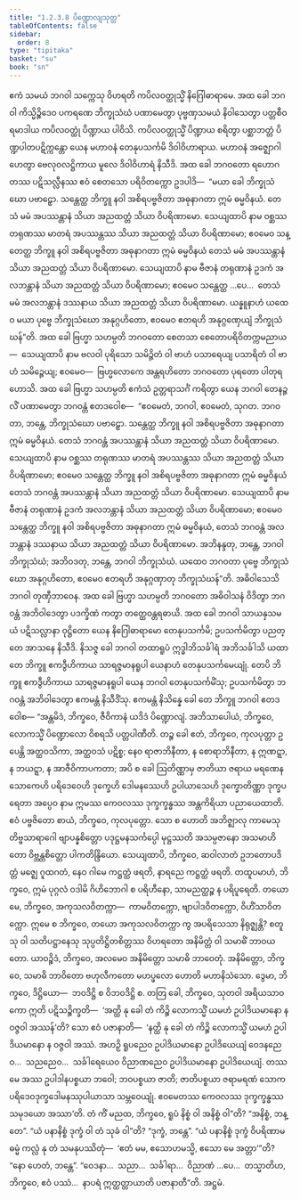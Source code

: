 ```yaml
---
title: "1.2.3.8 ပိဏ္ဍောလျသုတ္တ"
tableOfContents: false
sidebar:
  order: 8
type: "tipitaka"
basket: "su"
book: "sn"
---
```



<DynamicBreadcrumb />

<Division number="80" book="sn" e="ch" v="18" p="292">

<Paragraph number="423" book="sn">
ဧကံ သမယံ ဘဂဝါ သက္ကေသု ဝိဟရတိ ကပိလဝတ္ထုသ္မိံ နိဂြေါဓာရာမေ. အထ ခေါ ဘဂဝါ ကိသ္မိဉ္စိဒေဝ ပကရဏေ ဘိက္ခုသံဃံ ပဏာမေတွာ ပုဗ္ဗဏှသမယံ နိဝါသေတွာ ပတ္တစီဝရမာဒါယ ကပိလဝတ္ထုံ ပိဏ္ဍာယ ပါဝိသိ. ကပိလဝတ္ထုသ္မိံ ပိဏ္ဍာယ စရိတွာ ပစ္ဆာဘတ္တံ ပိဏ္ဍပါတပဋိက္ကန္တော ယေန မဟာဝနံ တေနုပသင်္ကမိ ဒိဝါဝိဟာရာယ. မဟာဝနံ အဇ္ဈောဂါဟေတွာ ဗေလုဝလဋ္ဌိကာယ မူလေ ဒိဝါဝိဟာရံ နိသီဒိ.
</Paragraph>

<Paragraph number="424" book="sn">
အထ ခေါ ဘဂဝတော ရဟောဂတဿ ပဋိသလ္လီနဿ ဧဝံ စေတသော ပရိဝိတက္ကော ဥဒပါဒိ—  “မယာ ခေါ ဘိက္ခုသံဃော ပဗာဠှော. သန္တေတ္ထ ဘိက္ခူ နဝါ အစိရပဗ္ဗဇိတာ အဓုနာဂတာ ဣမံ ဓမ္မဝိနယံ. တေသံ မမံ အပဿန္တာနံ သိယာ အညထတ္တံ သိယာ ဝိပရိဏာမော. သေယျထာပိ နာမ ဝစ္ဆဿ တရုဏဿ မာတရံ အပဿန္တဿ သိယာ အညထတ္တံ သိယာ ဝိပရိဏာမော; ဧဝမေဝ သန္တေတ္ထ ဘိက္ခူ နဝါ အစိရပဗ္ဗဇိတာ အဓုနာဂတာ ဣမံ ဓမ္မဝိနယံ တေသံ မမံ အပဿန္တာနံ သိယာ အညထတ္တံ သိယာ ဝိပရိဏာမော. သေယျထာပိ နာမ ဗီဇာနံ တရုဏာနံ ဥဒကံ အလဘန္တာနံ သိယာ အညထတ္တံ သိယာ ဝိပရိဏာမော; ဧဝမေဝ သန္တေတ္ထ …ပေ…  တေသံ မမံ အလဘန္တာနံ ဒဿနာယ သိယာ အညထတ္တံ သိယာ ဝိပရိဏာမော. ယန္နူနာဟံ ယထေဝ မယာ ပုဗ္ဗေ ဘိက္ခုသံဃော အနုဂ္ဂဟိတော, ဧဝမေဝ ဧတရဟိ အနုဂ္ဂဏှေယျံ ဘိက္ခုသံဃန်”တိ.
</Paragraph>

<Paragraph number="425" book="sn">
အထ ခေါ ဗြဟ္မာ သဟမ္ပတိ ဘဂဝတော စေတသာ စေတောပရိဝိတက္ကမညာယ—  သေယျထာပိ နာမ ဗလဝါ ပုရိသော သမိဉ္ဇိတံ ဝါ ဗာဟံ ပသာရေယျ ပသာရိတံ ဝါ ဗာဟံ သမိဉ္ဇေယျ; ဧဝမေဝ—  ဗြဟ္မလောကေ အန္တရဟိတော ဘဂဝတော ပုရတော ပါတုရဟောသိ. အထ ခေါ ဗြဟ္မာ သဟမ္ပတိ ဧကံသံ ဥတ္တရာသင်္ဂံ ကရိတွာ ယေန ဘဂဝါ တေနဉ္ဇလိံ ပဏာမေတွာ ဘဂဝန္တံ ဧတဒဝေါစ—  “ဧဝမေတံ, ဘဂဝါ, ဧဝမေတံ, သုဂတ. ဘဂဝတာ, ဘန္တေ, ဘိက္ခုသံဃော ပဗာဠှော. သန္တေတ္ထ ဘိက္ခူ နဝါ အစိရပဗ္ဗဇိတာ အဓုနာဂတာ ဣမံ ဓမ္မဝိနယံ. တေသံ ဘဂဝန္တံ အပဿန္တာနံ သိယာ အညထတ္တံ သိယာ ဝိပရိဏာမော. သေယျထာပိ နာမ ဝစ္ဆဿ တရုဏဿ မာတရံ အပဿန္တဿ သိယာ အညထတ္တံ သိယာ ဝိပရိဏာမော; ဧဝမေဝ သန္တေတ္ထ ဘိက္ခူ နဝါ အစိရပဗ္ဗဇိတာ အဓုနာဂတာ ဣမံ ဓမ္မဝိနယံ တေသံ ဘဂဝန္တံ အပဿန္တာနံ သိယာ အညထတ္တံ သိယာ ဝိပရိဏာမော. သေယျထာပိ နာမ ဗီဇာနံ တရုဏာနံ ဥဒကံ အလဘန္တာနံ သိယာ အညထတ္တံ သိယာ ဝိပရိဏာမော; ဧဝမေဝ သန္တေတ္ထ ဘိက္ခူ နဝါ အစိရပဗ္ဗဇိတာ အဓုနာဂတာ ဣမံ ဓမ္မဝိနယံ, တေသံ ဘဂဝန္တံ အလဘန္တာနံ ဒဿနာယ သိယာ အညထတ္တံ သိယာ ဝိပရိဏာမော. အဘိနန္ဒတု, ဘန္တေ, ဘဂဝါ ဘိက္ခုသံဃံ; အဘိဝဒတု, ဘန္တေ, ဘဂဝါ ဘိက္ခုသံဃံ. ယထေဝ ဘဂဝတာ ပုဗ္ဗေ ဘိက္ခုသံဃော အနုဂ္ဂဟိတော, ဧဝမေဝ ဧတရဟိ အနုဂ္ဂဏှာတု ဘိက္ခုသံဃန်”တိ.
</Paragraph>

<Paragraph number="426" book="sn">
အဓိဝါသေသိ ဘဂဝါ တုဏှီဘာဝေန. အထ ခေါ ဗြဟ္မာ သဟမ္ပတိ ဘဂဝတော အဓိဝါသနံ ဝိဒိတွာ ဘဂဝန္တံ အဘိဝါဒေတွာ ပဒက္ခိဏံ ကတွာ တတ္ထေဝန္တရဓာယိ.
</Paragraph>

<Paragraph number="427" book="sn">
အထ ခေါ ဘဂဝါ သာယနှသမယံ ပဋိသလ္လာနာ ဝုဋ္ဌိတော ယေန နိဂြေါဓာရာမော တေနုပသင်္ကမိ; ဥပသင်္ကမိတွာ ပညတ္တေ အာသနေ နိသီဒိ. နိသဇ္ဇ ခေါ ဘဂဝါ တထာရူပံ ဣဒ္ဓါဘိသင်္ခါရံ အဘိသင်္ခါသိ ယထာ တေ ဘိက္ခူ ဧကဒွီဟိကာယ သာရဇ္ဇမာနရူပါ ယေနာဟံ တေနုပသင်္ကမေယျုံ. တေပိ ဘိက္ခူ ဧကဒွီဟိကာယ သာရဇ္ဇမာနရူပါ ယေန ဘဂဝါ တေနုပသင်္ကမိံသု; ဥပသင်္ကမိတွာ ဘဂဝန္တံ အဘိဝါဒေတွာ ဧကမန္တံ နိသီဒိံသု. ဧကမန္တံ နိသိန္နေ ခေါ တေ ဘိက္ခူ ဘဂဝါ ဧတဒဝေါစ—
</Paragraph>

<Paragraph number="428" book="sn">
“အန္တမိဒံ, ဘိက္ခဝေ, ဇီဝိကာနံ ယဒိဒံ ပိဏ္ဍောလျံ. အဘိသာပေါယံ, ဘိက္ခဝေ, လောကသ္မိံ ပိဏ္ဍောလော ဝိစရသိ ပတ္တပါဏီတိ. တဉ္စ ခေါ ဧတံ, ဘိက္ခဝေ, ကုလပုတ္တာ ဥပေန္တိ အတ္ထဝသိကာ, အတ္ထဝသံ ပဋိစ္စ; နေဝ ရာဇာဘိနီတာ, န စောရာဘိနီတာ, န ဣဏဋ္ဋာ, န ဘယဋ္ဋာ, န အာဇီဝိကာပကတာ; အပိ စ ခေါ ဩတိဏ္ဏာမှ ဇာတိယာ ဇရာယ မရဏေန သောကေဟိ ပရိဒေဝေဟိ ဒုက္ခေဟိ ဒေါမနဿေဟိ ဥပါယာသေဟိ ဒုက္ခောတိဏ္ဏာ ဒုက္ခပရေတာ အပ္ပေဝ နာမ ဣမဿ ကေဝလဿ ဒုက္ခက္ခန္ဓဿ အန္တကိရိယာ ပညာယေထာတိ.
</Paragraph>

<Paragraph number="429" book="sn">
ဧဝံ ပဗ္ဗဇိတော စာယံ, ဘိက္ခဝေ, ကုလပုတ္တော. သော စ ဟောတိ အဘိဇ္ဈာလု ကာမေသု တိဗ္ဗသာရာဂေါ ဗျာပန္နစိတ္တော ပဒုဋ္ဌမနသင်္ကပ္ပေါ မုဋ္ဌဿတိ အသမ္ပဇာနော အသမာဟိတော ဝိဗ္ဘန္တစိတ္တော ပါကတိန္ဒြိယော. သေယျထာပိ, ဘိက္ခဝေ, ဆဝါလာတံ ဥဘတောပဒိတ္တံ မဇ္ဈေ ဂူထဂတံ, နေဝ ဂါမေ ကဋ္ဌတ္ထံ ဖရတိ, နာရညေ ကဋ္ဌတ္ထံ ဖရတိ. တထူပမာဟံ, ဘိက္ခဝေ, ဣမံ ပုဂ္ဂလံ ဝဒါမိ ဂိဟိဘောဂါ စ ပရိဟီနော, သာမညတ္ထဉ္စ န ပရိပူရေတိ.
</Paragraph>

<Paragraph number="430" book="sn">
တယောမေ, ဘိက္ခဝေ, အကုသလဝိတက္ကာ—  ကာမဝိတက္ကော, ဗျာပါဒဝိတက္ကော, ဝိဟိံသာဝိတက္ကော. ဣမေ စ ဘိက္ခဝေ, တယော အကုသလဝိတက္ကာ ကွ အပရိသေသာ နိရုဇ္ဈန္တိ? စတူသု ဝါ သတိပဋ္ဌာနေသု သုပ္ပတိဋ္ဌိတစိတ္တဿ ဝိဟရတော အနိမိတ္တံ ဝါ သမာဓိံ ဘာဝယတော. ယာဝဉ္စိဒံ, ဘိက္ခဝေ, အလမေဝ အနိမိတ္တော သမာဓိ ဘာဝေတုံ. အနိမိတ္တော, ဘိက္ခဝေ, သမာဓိ ဘာဝိတော ဗဟုလီကတော မဟပ္ဖလော ဟောတိ မဟာနိသံသော.
</Paragraph>

<Paragraph number="431" book="sn">
ဒွေမာ, ဘိက္ခဝေ, ဒိဋ္ဌိယော—  ဘဝဒိဋ္ဌိ စ ဝိဘဝဒိဋ္ဌိ စ. တတြ ခေါ, ဘိက္ခဝေ, သုတဝါ အရိယသာဝကော ဣတိ ပဋိသဉ္စိက္ခတိ—  ‘အတ္ထိ နု ခေါ တံ ကိဉ္စိ လောကသ္မိံ ယမဟံ ဥပါဒိယမာနော န ဝဇ္ဇဝါ အဿန်’တိ? သော ဧဝံ ပဇာနာတိ—  ‘နတ္ထိ နု ခေါ တံ ကိဉ္စိ လောကသ္မိံ ယမဟံ ဥပါဒိယမာနော န ဝဇ္ဇဝါ အဿံ. အဟဉှိ ရူပညေဝ ဥပါဒိယမာနော ဥပါဒိယေယျံ ဝေဒနညေဝ…  သညညေဝ…  သင်္ခါရေယေဝ ဝိညာဏညေဝ ဥပါဒိယမာနော ဥပါဒိယေယျံ. တဿ မေ အဿ ဥပါဒါနပစ္စယာ ဘဝေါ; ဘဝပစ္စယာ ဇာတိ; ဇာတိပစ္စယာ ဇရာမရဏံ သောကပရိဒေဝဒုက္ခဒေါမနဿုပါယာသာ သမ္ဘဝေယျုံ. ဧဝမေတဿ ကေဝလဿ ဒုက္ခက္ခန္ဓဿ သမုဒယော အဿာ’တိ.
</Paragraph>

<Paragraph number="432" book="sn">
တံ ကိံ မညထ, ဘိက္ခဝေ, ရူပံ နိစ္စံ ဝါ အနိစ္စံ ဝါ”တိ? “အနိစ္စံ, ဘန္တေ”. “ယံ ပနာနိစ္စံ ဒုက္ခံ ဝါ တံ သုခံ ဝါ”တိ? “ဒုက္ခံ, ဘန္တေ”. “ယံ ပနာနိစ္စံ ဒုက္ခံ ဝိပရိဏာမဓမ္မံ ကလ္လံ နု တံ သမနုပဿိတုံ—  ‘ဧတံ မမ, ဧသောဟမသ္မိ, ဧသော မေ အတ္တာ’”တိ? “နော ဟေတံ, ဘန္တေ”. “ဝေဒနာ…  သညာ…  သင်္ခါရာ…  ဝိညာဏံ …ပေ…  တသ္မာတိဟ, ဘိက္ခဝေ, ဧဝံ ပဿံ…  နာပရံ ဣတ္ထတ္တာယာတိ ပဇာနာတီ”တိ.

</Paragraph>
</Division>

<Paragraph number="433" type="center" book="sn">
အဋ္ဌမံ.
</Paragraph>